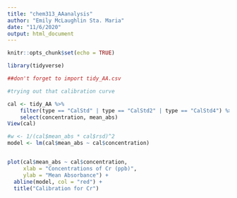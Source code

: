 ```yaml
---
title: "chem313_AAanalysis"
author: "Emily McLaughlin Sta. Maria"
date: "11/6/2020"
output: html_document
---
```


```r
knitr::opts_chunk$set(echo = TRUE)
```

```r

library(tidyverse)

##don't forget to import tidy_AA.csv

```

```r

#trying out that calibration curve

cal <- tidy_AA %>%
    filter(type == "CalStd" | type == "CalStd2" | type == "CalStd4") %>%
    select(concentration, mean_abs)
View(cal)

#w <- 1/(cal$mean_abs * cal$rsd)^2
model <- lm(cal$mean_abs ~ cal$concentration)


plot(cal$mean_abs ~ cal$concentration,
     xlab = "Concentrations of Cr (ppb)",
     ylab = "Mean Absorbance") +
  abline(model, col = "red") +
  title("Calibration for Cr")




```
